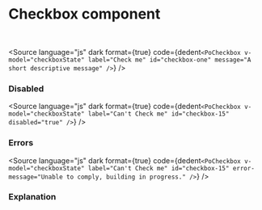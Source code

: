 # Checkbox component




<Story of={PoCheckboxStories.Basic} />
<br />
<Story of={PoCheckboxStories.WithMessage} />

<Source
	language="js"
	dark
	format={true}
	code={dedent`
    <PoCheckbox
        v-model="checkboxState"
        label="Check me"
        id="checkbox-one"
        message="A short descriptive message"
    />
  `}
/>

### Disabled

<Story of={PoCheckboxStories.Disabled} />

<Source
	language="js"
	dark
	format={true}
	code={dedent`
    <PoCheckbox
        v-model="checkboxState"
        label="Can't Check me"
        id="checkbox-15"
        disabled="true"
    />
  `}
/>

### Errors

<Story of={PoCheckboxStories.WithError} />

<Source
	language="js"
	dark
	format={true}
	code={dedent`
    <PoCheckbox
        v-model="checkboxState"
        label="Can't Check me"
        id="checkbox-15"
        error-message="Unable to comply, building in progress."
    />
  `}
/>

### Explanation

<ArgTypes of={PoCheckboxStories} />
